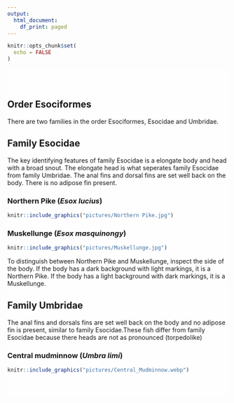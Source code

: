 ```yaml
---
output:
  html_document:
    df_print: paged
---
```

```r
knitr::opts_chunk$set(
  echo = FALSE
)
```

<div style="background-color:rgba(255, 255, 255, 0.8); padding:40px 0;">
# Order Esociformes

There are two families in the order Esociformes, Esocidae and Umbridae.

## Family Esocidae

The key identifying features of family Esocidae is a elongate body and head with a broad snout. The elongate head is what seperates family Esocidae from family Umbridae. The anal fins and dorsal fins are set well back on the body. There is no adipose fin present.


### Northern Pike (*Esox lucius*)
```r
knitr::include_graphics("pictures/Northern Pike.jpg")
```

### Muskellunge (*Esox masquinongy*)
```r
knitr::include_graphics("pictures/Muskellunge.jpg")
```

To distinguish between Northern Pike and Muskellunge, inspect the side of the body. If the body has a dark background with light markings, it is a Northern Pike. If the body has a light background with dark markings, it is a Muskellunge.

## Family Umbridae
The anal fins and dorsals fins are set well back on the body and no adipose fin is present, similar to family Esocidae.These fish differ from family Esocidae because there heads are not as pronounced (torpedolike)

### Central mudminnow (*Umbra limi*)
```r
knitr::include_graphics("pictures/Central_Mudminnow.webp")
```
</div>